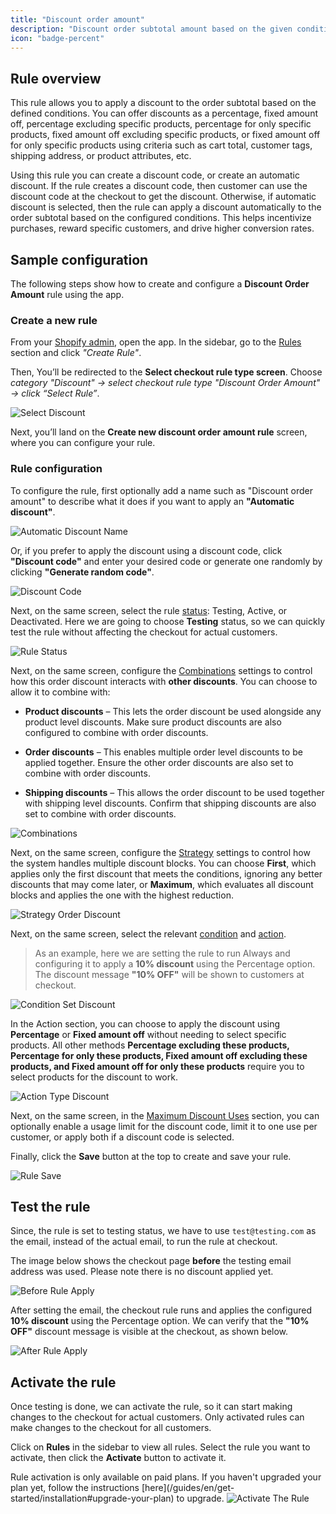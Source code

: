 ```yaml
---
title: "Discount order amount"
description: "Discount order subtotal amount based on the given conditions."
icon: "badge-percent"
---
```


## Rule overview

This rule allows you to apply a discount to the order subtotal based on the defined conditions. You can offer discounts as a percentage, fixed amount off, percentage excluding specific products, percentage for only specific products, fixed amount off excluding specific products, or fixed amount off for only specific products using criteria such as cart total, customer tags, shipping address, or product attributes, etc.

Using this rule you can create a discount code, or create an automatic discount. If the rule creates a discount code, then customer can use the discount code at the checkout to get the discount. Otherwise, if automatic discount is selected, then the rule can apply a discount automatically to the order subtotal based on the configured conditions. This helps incentivize purchases, reward specific customers, and drive higher conversion rates.

## Sample configuration

The following steps show how to create and configure a **Discount Order Amount** rule using the app.

### Create a new rule

From your [Shopify admin](/guides/en/get-started/installation#go-to-the-app), open the app. In the sidebar, go to the [Rules](/guides/en/get-started/quickstart#create-a-sample-rule) section and click _"Create Rule"_.

Then, You’ll be redirected to the **Select checkout rule type screen**. Choose _category "Discount" → select checkout rule type "Discount Order Amount" → click “Select Rule”_.

<img
  src="/images/essentials/discount/select-discount-amount.webp"
  alt="Select Discount"
/>

Next, you’ll land on the **Create new discount order amount rule** screen, where you can configure your rule.

### Rule configuration

To configure the rule, first optionally add a name such as "Discount order amount" to describe what it does if you want to apply an **"Automatic discount"**.

<img
  src="/images/essentials/discount/automatic-discount-name-discount-order-amount.webp"
  alt="Automatic Discount Name"
/>

Or, if you prefer to apply the discount using a discount code, click **"Discount code"** and enter your desired code or generate one randomly by clicking **"Generate random code"**.

<img
  src="/images/essentials/discount/discount-code-discount-order-amount.webp"
  alt="Discount Code"
/>

Next, on the same screen, select the rule [status](/guides/en/get-started/concepts#status): Testing, Active, or Deactivated. Here we are going to choose **Testing** status, so we can quickly test the rule without affecting the checkout for actual customers.

<img
  src="/images/essentials/shipping/rule-status-discount-shipping-methods.webp"
  alt="Rule Status"
/>

Next, on the same screen, configure the [Combinations](/guides/en/get-started/concepts#combinations) settings to control how this order discount interacts with **other discounts**. You can choose to allow it to combine with:

- **Product discounts** – This lets the order discount be used alongside any product level discounts. Make sure product discounts are also configured to combine with order discounts.

- **Order discounts** – This enables multiple order level discounts to be applied together. Ensure the other order discounts are also set to combine with order discounts.

- **Shipping discounts** – This allows the order discount to be used together with shipping level discounts. Confirm that shipping discounts are also set to combine with order discounts.

<img
  src="/images/essentials/discount/combinations-discount-order-amount.webp"
  alt="Combinations"
/>

Next, on the same screen, configure the [Strategy](/guides/en/get-started/concepts#strategy) settings to control how the system handles multiple discount blocks. You can choose **First**, which applies only the first discount that meets the conditions, ignoring any better discounts that may come later, or **Maximum**, which evaluates all discount blocks and applies the one with the highest reduction.

<img
  src="/images/essentials/discount/strategy-order-discount.webp"
  alt="Strategy Order Discount"
/>

Next, on the same screen, select the relevant [condition](/guides/en/get-started/concepts#conditions-when) and [action](/guides/en/get-started/concepts#action-what).

> As an example, here we are setting the rule to run Always and configuring it to apply a **10% discount** using the Percentage option. The discount message **"10% OFF"** will be shown to customers at checkout.

<img
  src="/images/essentials/discount/condition-set-discount-order-amount.webp"
  alt="Condition Set Discount"
/>

In the Action section, you can choose to apply the discount using **Percentage** or **Fixed amount off** without needing to select specific products. All other methods **Percentage excluding these products, Percentage for only these products, Fixed amount off excluding these products, and Fixed amount off for only these products** require you to select products for the discount to work.

<img
  src="/images/essentials/discount/action-type-discount-order-amount.webp"
  alt="Action Type Discount"
/>

Next, on the same screen, in the [Maximum Discount Uses](/guides/en/get-started/concepts#maximum-discount-uses) section, you can optionally enable a usage limit for the discount code, limit it to one use per customer, or apply both if a discount code is selected.

Finally, click the <b>Save</b> button at the top to create and save your rule.

<img src="/images/shared/save-rule.webp" alt="Rule Save" />

## Test the rule

Since, the rule is set to testing status, we have to use `test@testing.com` as the email, instead of the actual email, to run the rule at checkout.

<Warning>
  The image below shows the checkout page <b>before</b> the testing email
  address was used. Please note there is no discount applied yet.
</Warning>

<img
  src="/images/essentials/discount/before-rule-apply-discount-methods.webp"
  alt="Before Rule Apply"
/>

After setting the email, the checkout rule runs and applies the configured **10% discount** using the Percentage option. We can verify that the **"10% OFF"** discount message is visible at the checkout, as shown below.

<img
  src="/images/essentials/discount/after-rule-apply-discount-order-amount.webp"
  alt="After Rule Apply"
/>

## Activate the rule

Once testing is done, we can activate the rule, so it can start making changes to the checkout for actual customers. Only activated rules can make changes to the checkout for all customers.

Click on **Rules** in the sidebar to view all rules. Select the rule you want to activate, then click the **Activate** button to activate it.

<Warning>
  Rule activation is only available on paid plans. If you haven't upgraded your
  plan yet, follow the instructions
  [here](/guides/en/get-started/installation#upgrade-your-plan) to upgrade.
</Warning>
<img
  src="/images/essentials/discount/activate-the-rule-discount-order-amount.webp"
  alt="Activate The Rule"
/>
